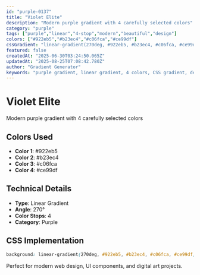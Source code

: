 ```yaml
---
id: "purple-0137"
title: "Violet Elite"
description: "Modern purple gradient with 4 carefully selected colors"
category: "purple"
tags: ["purple","linear","4-stop","modern","beautiful","design"]
colors: ["#922eb5","#b23ec4","#c06fca","#ce99df"]
cssGradient: "linear-gradient(270deg, #922eb5, #b23ec4, #c06fca, #ce99df)"
featured: false
createdAt: "2025-06-30T03:24:50.065Z"
updatedAt: "2025-08-25T07:08:42.780Z"
author: "Gradient Generator"
keywords: "purple gradient, linear gradient, 4 colors, CSS gradient, design, #922eb5, #b23ec4, #c06fca, #ce99df"
---
```


# Violet Elite

Modern purple gradient with 4 carefully selected colors

## Colors Used
- **Color 1**: #922eb5
- **Color 2**: #b23ec4
- **Color 3**: #c06fca
- **Color 4**: #ce99df

## Technical Details
- **Type**: Linear Gradient
- **Angle**: 270°
- **Color Stops**: 4
- **Category**: Purple

## CSS Implementation
```css
background: linear-gradient(270deg, #922eb5, #b23ec4, #c06fca, #ce99df);
```

Perfect for modern web design, UI components, and digital art projects.
